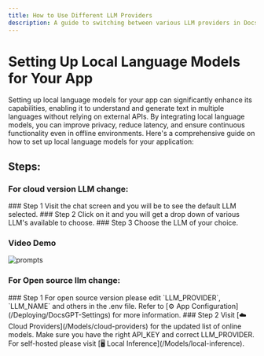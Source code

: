 ```yaml
---
title: How to Use Different LLM Providers
description: A guide to switching between various LLM providers in DocsGPT, including setup for cloud and local models.
---
```



# Setting Up Local Language Models for Your App

Setting up local language models for your app can significantly enhance its capabilities, enabling it to understand and generate text in multiple languages without relying on external APIs. By integrating local language models, you can improve privacy, reduce latency, and ensure continuous functionality even in offline environments. Here's a comprehensive guide on how to set up local language models for your application:

## Steps:
### For cloud version LLM change:
<Steps >
### Step 1
Visit the chat screen and you will be to see the default LLM selected.
### Step 2
Click on it and you will get a drop down of various LLM's available to choose.
### Step 3
Choose the LLM of your choice.

</Steps>



### Video Demo
<Image src="/llms.gif" alt="prompts" width={800} height={500} />

### For Open source llm change:
<Steps>
### Step 1
For open source version please edit `LLM_PROVIDER`, `LLM_NAME` and others in the .env file. Refer to [⚙️ App Configuration](/Deploying/DocsGPT-Settings) for more information.
### Step 2
Visit [☁️ Cloud Providers](/Models/cloud-providers) for the updated list of online models. Make sure you have the right API_KEY and correct LLM_PROVIDER.
For self-hosted please visit [🖥️ Local Inference](/Models/local-inference). 
</Steps>